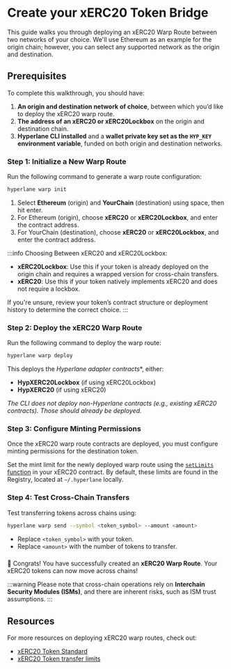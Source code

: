 # Create your xERC20 Token Bridge

This guide walks you through deploying an xERC20 Warp Route between two networks of your choice. We'll use Ethereum as an example for the origin chain; however, you can select any supported network as the origin and destination.

## Prerequisites

To complete this walkthrough, you should have:

1. **An origin and destination network of choice**, between which you’d like to deploy the xERC20 warp route.
2. **The address of an xERC20 or xERC20Lockbox** on the origin and destination chain. 
3. **Hyperlane CLI installed** and a **wallet private key set as the `HYP_KEY` environment variable**, funded on both origin and destination networks.

### Step 1: Initialize a New Warp Route

Run the following command to generate a warp route configuration:

```bash
hyperlane warp init
```

1. Select **Ethereum** (origin) and **YourChain** (destination) using space, then hit enter.
2. For Ethereum (origin), choose **xERC20** or **xERC20Lockbox**, and enter the contract address. 
3. For YourChain (destination), choose **xERC20** or **xERC20Lockbox**, and enter the contract address. 

:::info
Choosing Between xERC20 and xERC20Lockbox:

- **xERC20Lockbox**: Use this if your token is already deployed on the origin chain and requires a wrapped version for cross-chain transfers.
- **xERC20**: Use this if your token natively implements xERC20 and does not require a lockbox.

If you're unsure, review your token’s contract structure or deployment history to determine the correct choice.
:::

### Step 2: Deploy the xERC20 Warp Route

Run the following command to deploy the warp route:

```bash
hyperlane warp deploy
```

This deploys the *Hyperlane adapter contracts**, either:

- **HypXERC20Lockbox** (if using xERC20Lockbox)
- **HypXERC20** (if using xERC20)

*The CLI does not deploy non-Hyperlane contracts (e.g., existing xERC20 contracts). Those should already be deployed.*

### Step 3: Configure Minting Permissions

Once the xERC20 warp route contracts are deployed, you must configure minting permissions for the destination token.

Set the mint limit for the newly deployed warp route using the [`setLimits` function](https://github.com/defi-wonderland/xERC20/blob/main/solidity/contracts/XERC20.sol#L85) in your xERC20 contract.
By default, these limits are found in the Registry, located at `~/.hyperlane` locally.

### Step 4: Test Cross-Chain Transfers

Test transferring tokens across chains using:

```bash
hyperlane warp send --symbol <token_symbol> --amount <amount>
```

- Replace `<token_symbol>` with your token.
- Replace `<amount>` with the number of tokens to transfer.

### 

🎉 Congrats! You have successfully created an **xERC20 Warp Route**. Your xERC20 tokens can now move across chains!

:::warning
Please note that cross-chain operations rely on **Interchain Security Modules (ISMs)**, and there are inherent risks, such as ISM trust assumptions.
:::

## Resources

For more resources on deploying xERC20 warp routes, check out:

- [xERC20 Token Standard](https://github.com/defi-wonderland/xERC20/blob/main/solidity/contracts/XERC20.sol)
- [xERC20 Token transfer limits](./manage-warp-route-limits.mdx)